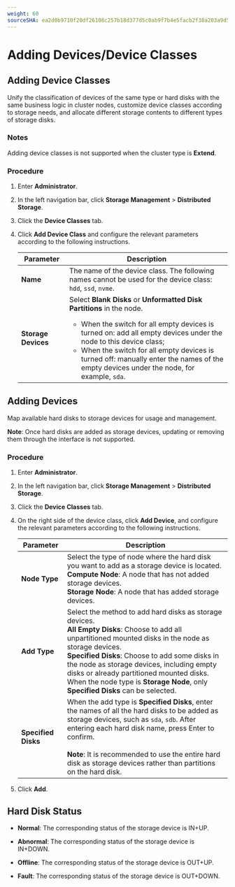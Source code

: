 ```yaml
---
weight: 60
sourceSHA: ea2d0b9710f20df26108c257b18d377d5c0ab9f7b4e5facb2f38a203a9d5981c
---
```


# Adding Devices/Device Classes

## Adding Device Classes

Unify the classification of devices of the same type or hard disks with the same business logic in cluster nodes, customize device classes according to storage needs, and allocate different storage contents to different types of storage disks.

### Notes

Adding device classes is not supported when the cluster type is **Extend**.

### Procedure

<Steps>

1. Enter **Administrator**.

2. In the left navigation bar, click **Storage Management** > **Distributed Storage**.

3. Click the **Device Classes** tab.

4. Click **Add Device Class** and configure the relevant parameters according to the following instructions.

   | Parameter       | Description                                                                                                                  |
   | --------------- | --------------------------------------------------------------------------------------------------------------------------- |
   | **Name**       | The name of the device class. The following names cannot be used for the device class: `hdd`, `ssd`, `nvme`.                                        |
   | **Storage Devices** | Select **Blank Disks** or **Unformatted Disk Partitions** in the node. <ul><li>When the switch for all empty devices is turned on: add all empty devices under the node to this device class;</li><li>When the switch for all empty devices is turned off: manually enter the names of the empty devices under the node, for example, `sda`.</li></ul> |

</Steps>

## Adding Devices

Map available hard disks to storage devices for usage and management.

**Note**: Once hard disks are added as storage devices, updating or removing them through the interface is not supported.

### Procedure

<Steps>

1. Enter **Administrator**.

2. In the left navigation bar, click **Storage Management** > **Distributed Storage**.

3. Click the **Device Classes** tab.

4. On the right side of the device class, click **Add Device**, and configure the relevant parameters according to the following instructions.

   | Parameter       | Description                                                        |
   | --------------- | ----------------------------------------------------------- |
   | **Node Type**   | Select the type of node where the hard disk you want to add as a storage device is located. <br />**Compute Node**: A node that has not added storage devices. <br />**Storage Node**: A node that has added storage devices. |
   | **Add Type**    | Select the method to add hard disks as storage devices. <br />**All Empty Disks**: Choose to add all unpartitioned mounted disks in the node as storage devices. <br />**Specified Disks**: Choose to add some disks in the node as storage devices, including empty disks or already partitioned mounted disks. <br />When the node type is **Storage Node**, only **Specified Disks** can be selected. |
   | **Specified Disks** | When the add type is **Specified Disks**, enter the names of all the hard disks to be added as storage devices, such as `sda`, `sdb`. After entering each hard disk name, press Enter to confirm. <br /><br /><b>Note</b>: It is recommended to use the entire hard disk as storage devices rather than partitions on the hard disk. |

5. Click **Add**.

</Steps>

## Hard Disk Status

- **Normal**: The corresponding status of the storage device is IN+UP.

- **Abnormal**: The corresponding status of the storage device is IN+DOWN.

- **Offline**: The corresponding status of the storage device is OUT+UP.

- **Fault**: The corresponding status of the storage device is OUT+DOWN.
